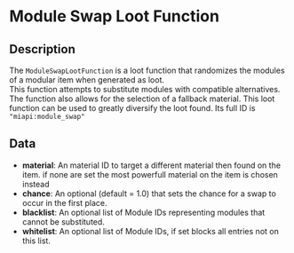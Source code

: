 # Module Swap Loot Function

## Description

 The `ModuleSwapLootFunction` is a loot function that randomizes the modules of a modular item when generated as loot.  
This function attempts to substitute modules with compatible alternatives.The function also allows for the selection of a fallback material.This loot function can be used to greatly diversify the loot found.Its full ID is ```"miapi:module_swap"```

## Data

- **material**:  An material ID to target a different material then found on the item. if none are set the most powerfull material on the item is chosen instead
- **chance**:  An optional (default = 1.0) that sets the chance for a swap to occur in the first place.
- **blacklist**:  An optional list of Module IDs representing modules that cannot be substituted.
- **whitelist**:  An optional list of Module IDs, if set blocks all entries not on this list.

